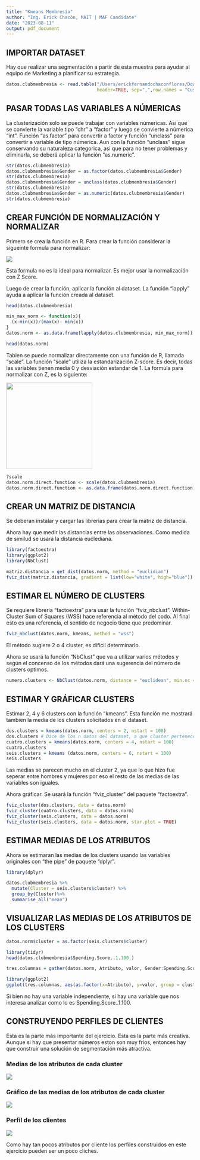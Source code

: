```yaml
---
title: "Kmeans Membresía"
author: "Ing. Erick Chacón, MAIT | MAF Candidate"
date: "2023-08-11"
output: pdf_document
---
```


## IMPORTAR DATASET

Hay que realizar una segmentación a partir de esta muestra para ayudar al equipo de Marketing a planificar su estrategia.

```r
datos.clubmembresia <- read.table("/Users/erickfernandochaconflores/Downloads/Mall_Customers.csv",
                                  header=TRUE, sep=",",row.names = "CustomerID")  
```

## PASAR TODAS LAS VARIABLES A NÚMERICAS

La clusterización solo se puede trabajar con variables númericas. Asi que se convierte la variable tipo "chr" a "factor" y luego se convierte a númerica "int". Función "as.factor" para convertir a factor y función "unclass" para convertir a variable de tipo númerica. Aun con la función "unclass" sigue conservando su naturaleza categorica, asi que para no tener problemas y eliminarla, se deberá aplicar la función "as.numeric".

```r
str(datos.clubmembresia)
datos.clubmembresia$Gender = as.factor(datos.clubmembresia$Gender)
str(datos.clubmembresia)
datos.clubmembresia$Gender = unclass(datos.clubmembresia$Gender)
str(datos.clubmembresia) 
datos.clubmembresia$Gender = as.numeric(datos.clubmembresia$Gender)
str(datos.clubmembresia) 
```

## CREAR FUNCIÓN DE NORMALIZACIÓN Y NORMALIZAR

Primero se crea la función en R. Para crear la función considerar la sigueinte formula para normalizar:

![](images/Post%201%20no%201.jpg)

Esta formula no es la ideal para normalizar. Es mejor usar la normalización con Z Score.

Luego de crear la función, aplicar la función al dataset. La función "lapply" ayuda a aplicar la función creada al dataset.

```r
head(datos.clubmembresia)

min_max_norm <- function(x){
  (x-min(x))/(max(x)- min(x))
}
datos.norm <- as.data.frame(lapply(datos.clubmembresia, min_max_norm))

head(datos.norm)
```

Tabien se puede normalizar directamente con una función de R, llamada "scale". La función "scale" utiliza la estandarización Z-score. Es decir, todas las variables tienen media 0 y desviación estandar de 1. La formula para normalizar con Z, es la siguiente:

![](images/Z-score-formula.webp){width="231"}

```r
?scale
datos.norm.direct.function <- scale(datos.clubmembresia)
datos.norm.direct.function <- as.data.frame(datos.norm.direct.function)
```

## CREAR UN MATRIZ DE DISTANCIA

Se deberan instalar y cargar las librerias para crear la matriz de distancia.

Ahora hay que medir las distancias entre las observaciones. Como medida de similud se usará la distancia euclediana.

```r
library(factoextra)
library(ggplot2)
library(NbClust)

matriz.distancia = get_dist(datos.norm, method = "euclidian")
fviz_dist(matriz.distancia, gradient = list(low="white", high="blue"))
```

## ESTIMAR EL NÚMERO DE CLUSTERS

Se requiere libreria "factoextra" para usar la función "fviz_nbclust". Within-Cluster Sum of Squares (WSS) hace referencia al método del codo. Al final esto es una referencia, el sentido de negocio tiene que predominar.

```r
fviz_nbclust(datos.norm, kmeans, method = "wss")
```

El método sugiere 2 o 4 cluster, es dificil determinarlo.

Ahora se usará la función "NbClust" que va a utilizar varios métodos y según el concenso de los métodos dará una sugerencia del número de clusters optimos.

```r
numero.clusters <- NbClust(datos.norm, distance = "euclidean", min.nc = 2, max.nc = 6, method = "kmeans", index= "alllong")
```

## ESTIMAR Y GRÁFICAR CLUSTERS

Estimar 2, 4 y 6 clusters con la función "kmeans". Esta función me mostrará tambien la media de los clusters solicitados en el dataset.

```r
dos.clusters = kmeans(datos.norm, centers = 2, nstart = 100)
dos.clusters # Dice de los n datos del dataset, a que cluster pertenece cada observación.
cuatro.clusters = kmeans(datos.norm, centers = 4, nstart = 100)
cuatro.clusters
seis.clusters = kmeans (datos.norm, centers = 6, nstart = 100)
seis.clusters
```

Las medias se parecen mucho en el cluster 2, ya que lo que hizo fue seperar entre hombres y mujeres por eso el resto de las medias de las variables son iguales.

Ahora gráficar. Se usará la función "fviz_cluster" del paquete "factoextra".

```r
fviz_cluster(dos.clusters, data = datos.norm)
fviz_cluster(cuatro.clusters, data = datos.norm)
fviz_cluster(seis.clusters, data = datos.norm)
fviz_cluster(seis.clusters, data = datos.norm, star.plot = TRUE)
```

## ESTIMAR MEDIAS DE LOS ATRIBUTOS

Ahora se estimaran las medias de los clusters usando las variables originales con "the pipe" de paquete "dplyr".

```r
library(dplyr)

datos.clubmembresia %>%
  mutate(Cluster = seis.clusters$cluster) %>%
  group_by(Cluster)%>%
  summarise_all("mean")
```

## VISUALIZAR LAS MEDIAS DE LOS ATRIBUTOS DE LOS CLUSTERS

```r
datos.norm$cluster = as.factor(seis.clusters$cluster)

library(tidyr)
head(datos.clubmembresia$Spending.Score..1.100.)

tres.columnas = gather(datos.norm, Atributo, valor, Gender:Spending.Score..1.100., factor_key = TRUE)

library(ggplot2)
ggplot(tres.columnas, aes(as.factor(x=Atributo), y=valor, group = cluster, colour = cluster))+ stat_summary(fun=mean, geom = "pointrange", size = 1)+ stat_summary(geom = "line")
```

Si bien no hay una variable independiente, si hay una variable que nos interesa analizar como lo es Spending.Score..1.100.

## CONSTRUYENDO PERFILES DE CLIENTES

Esta es la parte más importante del ejercicio. Esta es la parte más creativa. Aunque si hay que presentar números eston son muy frios, entonces hay que construir una solución de segmentación más atractiva.

### Medias de los atributos de cada cluster

![](images/Captura%20de%20pantalla%202023-08-11%20a%20la(s)%2017.23.19.png)

### Gráfico de las medias de los atributos de cada cluster

![](images/Captura%20de%20pantalla%202023-08-11%20a%20la(s)%2017.22.20.png)

### Perfil de los clientes

![](images/Captura%20de%20pantalla%202023-08-11%20a%20la(s)%2017.21.57.png)

Como hay tan pocos atributos por cliente los perfiles construidos en este ejercicio pueden ser un poco cliches.
